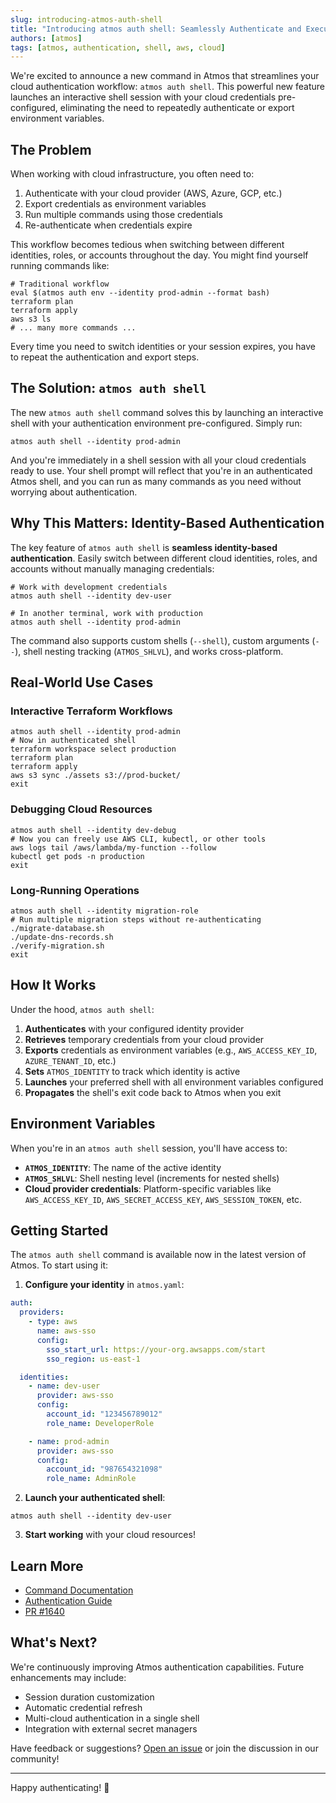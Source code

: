 ```yaml
---
slug: introducing-atmos-auth-shell
title: "Introducing atmos auth shell: Seamlessly Authenticate and Execute"
authors: [atmos]
tags: [atmos, authentication, shell, aws, cloud]
---
```


We're excited to announce a new command in Atmos that streamlines your cloud authentication workflow: `atmos auth shell`. This powerful new feature launches an interactive shell session with your cloud credentials pre-configured, eliminating the need to repeatedly authenticate or export environment variables.

<!-- truncate -->

## The Problem

When working with cloud infrastructure, you often need to:

1. Authenticate with your cloud provider (AWS, Azure, GCP, etc.)
2. Export credentials as environment variables
3. Run multiple commands using those credentials
4. Re-authenticate when credentials expire

This workflow becomes tedious when switching between different identities, roles, or accounts throughout the day. You might find yourself running commands like:

```shell
# Traditional workflow
eval $(atmos auth env --identity prod-admin --format bash)
terraform plan
terraform apply
aws s3 ls
# ... many more commands ...
```

Every time you need to switch identities or your session expires, you have to repeat the authentication and export steps.

## The Solution: `atmos auth shell`

The new `atmos auth shell` command solves this by launching an interactive shell with your authentication environment pre-configured. Simply run:

```shell
atmos auth shell --identity prod-admin
```

And you're immediately in a shell session with all your cloud credentials ready to use. Your shell prompt will reflect that you're in an authenticated Atmos shell, and you can run as many commands as you need without worrying about authentication.

## Why This Matters: Identity-Based Authentication

The key feature of `atmos auth shell` is **seamless identity-based authentication**. Easily switch between different cloud identities, roles, and accounts without manually managing credentials:

```shell
# Work with development credentials
atmos auth shell --identity dev-user

# In another terminal, work with production
atmos auth shell --identity prod-admin
```

The command also supports custom shells (`--shell`), custom arguments (`--`), shell nesting tracking (`ATMOS_SHLVL`), and works cross-platform.

## Real-World Use Cases

### Interactive Terraform Workflows

```shell
atmos auth shell --identity prod-admin
# Now in authenticated shell
terraform workspace select production
terraform plan
terraform apply
aws s3 sync ./assets s3://prod-bucket/
exit
```

### Debugging Cloud Resources

```shell
atmos auth shell --identity dev-debug
# Now you can freely use AWS CLI, kubectl, or other tools
aws logs tail /aws/lambda/my-function --follow
kubectl get pods -n production
exit
```

### Long-Running Operations

```shell
atmos auth shell --identity migration-role
# Run multiple migration steps without re-authenticating
./migrate-database.sh
./update-dns-records.sh
./verify-migration.sh
exit
```

## How It Works

Under the hood, `atmos auth shell`:

1. **Authenticates** with your configured identity provider
2. **Retrieves** temporary credentials from your cloud provider
3. **Exports** credentials as environment variables (e.g., `AWS_ACCESS_KEY_ID`, `AZURE_TENANT_ID`, etc.)
4. **Sets** `ATMOS_IDENTITY` to track which identity is active
5. **Launches** your preferred shell with all environment variables configured
6. **Propagates** the shell's exit code back to Atmos when you exit

## Environment Variables

When you're in an `atmos auth shell` session, you'll have access to:

- **`ATMOS_IDENTITY`**: The name of the active identity
- **`ATMOS_SHLVL`**: Shell nesting level (increments for nested shells)
- **Cloud provider credentials**: Platform-specific variables like `AWS_ACCESS_KEY_ID`, `AWS_SECRET_ACCESS_KEY`, `AWS_SESSION_TOKEN`, etc.

## Getting Started

The `atmos auth shell` command is available now in the latest version of Atmos. To start using it:

1. **Configure your identity** in `atmos.yaml`:

```yaml
auth:
  providers:
    - type: aws
      name: aws-sso
      config:
        sso_start_url: https://your-org.awsapps.com/start
        sso_region: us-east-1

  identities:
    - name: dev-user
      provider: aws-sso
      config:
        account_id: "123456789012"
        role_name: DeveloperRole

    - name: prod-admin
      provider: aws-sso
      config:
        account_id: "987654321098"
        role_name: AdminRole
```

2. **Launch your authenticated shell**:

```shell
atmos auth shell --identity dev-user
```

3. **Start working** with your cloud resources!

## Learn More

- [Command Documentation](/cli/commands/auth/auth-shell)
- [Authentication Guide](/core-concepts/authentication)
- [PR #1640](https://github.com/cloudposse/atmos/pull/1640)

## What's Next?

We're continuously improving Atmos authentication capabilities. Future enhancements may include:

- Session duration customization
- Automatic credential refresh
- Multi-cloud authentication in a single shell
- Integration with external secret managers

Have feedback or suggestions? [Open an issue](https://github.com/cloudposse/atmos/issues) or join the discussion in our community!

---

Happy authenticating! 🚀
